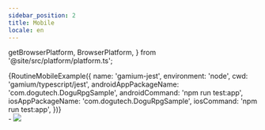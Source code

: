 ```yaml
---
sidebar_position: 2
title: Mobile
locale: en
---
```


  getBrowserPlatform,
  BrowserPlatform,
} from '@site/src/platform/platform.ts';

<DevicePrerequisites />
<DevicePrerequisitesiOS />

<IntegrateWithGitRepository />

<AppUpload
  app_name="DoguRpgSample.apk"
  app_url="https://github.com/dogu-team/gamium-unity-samples/releases/download/DoguRpgSample-2.0.5/android.zip"
/>
<AppUploadiOSGamium />

<CreateARoutine />

<div>
  {RoutineMobileExample({
    name: 'gamium-jest',
    environment: 'node',
    cwd: 'gamium/typescript/jest',
    androidAppPackageName: 'com.dogutech.DoguRpgSample',
    androidCommand: 'npm run test:app',
    iosAppPackageName: 'com.dogutech.DoguRpgSample',
    iosCommand: 'npm run test:app',
})}

</div>

<RunARoutine />
- <img src={routine_livestreaming_gamium_pytest} style={{ width: 800 }} />
